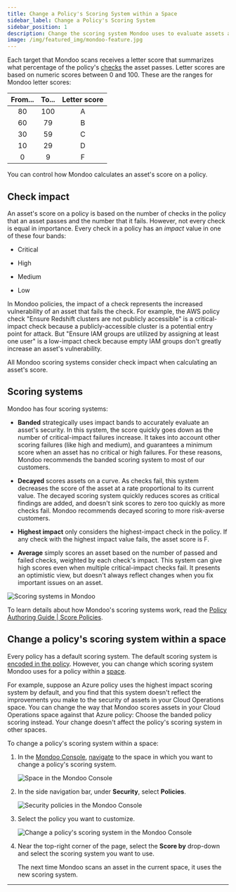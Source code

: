 ```yaml
---
title: Change a Policy's Scoring System within a Space
sidebar_label: Change a Policy's Scoring System
sidebar_position: 1
description: Change the scoring system Mondoo uses to evaluate assets against a policy
image: /img/featured_img/mondoo-feature.jpg
---
```


Each target that Mondoo scans receives a letter score that summarizes what percentage of the policy's [checks](/cnspec/cnspec-policies/write/simple/#checks) the asset passes. Letter scores are based on numeric scores between 0 and 100. These are the ranges for Mondoo letter scores:

| From... | To... | Letter score |
|:-------:|:-----:|:------------:|
| 80      | 100   | A            |
| 60      | 79    | B            |
| 30      | 59    | C            |
| 10      | 29    | D            |
| 0       | 9     | F            |

You can control how Mondoo calculates an asset's score on a policy.

## Check impact

An asset's score on a policy is based on the number of checks in the policy that an asset passes and the number that it fails. However, not every check is equal in importance. Every check in a policy has an _impact_ value in one of these four bands:

- Critical

- High

- Medium

- Low

In Mondoo policies, the impact of a check represents the increased vulnerability of an asset that fails the check. For example, the AWS policy check "Ensure Redshift clusters are not publicly accessible" is a critical-impact check because a publicly-accessible cluster is a potential entry point for attack. But "Ensure IAM groups are utilized by assigning at least one user" is a low-impact check because empty IAM groups don't greatly increase an asset's vulnerability.

All Mondoo scoring systems consider check impact when calculating an asset's score.

## Scoring systems

Mondoo has four scoring systems:

- **Banded** strategically uses impact bands to accurately evaluate an asset's security. In this system, the score quickly goes down as the number of critical-impact failures increase. It takes into account other scoring failures (like high and medium), and guarantees a minimum score when an asset has no critical or high failures. For these reasons, Mondoo recommends the banded scoring system to most of our customers.

- **Decayed** scores assets on a curve. As checks fail, this system decreases the score of the asset at a rate proportional to its current value. The decayed scoring system quickly reduces scores as critical findings are added, and doesn't sink scores to zero too quickly as more checks fail. Mondoo recommends decayed scoring to more risk-averse customers.

- **Highest impact** only considers the highest-impact check in the policy. If any check with the highest impact value fails, the asset score is F.

- **Average** simply scores an asset based on the number of passed and failed checks, weighted by each check's impact. This system can give high scores even when multiple critical-impact checks fail. It presents an optimistic view, but doesn't always reflect changes when you fix important issues on an asset.

![Scoring systems in Mondoo](/img/cnspec/scoring-systems.png)

To learn details about how Mondoo's scoring systems work, read the [Policy Authoring Guide | Score Policies](/cnspec/cnspec-policies/write/policy-scoring).

## Change a policy's scoring system within a space

Every policy has a default scoring system. The default scoring system is [encoded in the policy](/cnspec/cnspec-policies/write/policy-scoring). However, you can change which scoring system Mondoo uses for a policy within a [space](/platform/start/organize/spaces).

For example, suppose an Azure policy uses the highest impact scoring system by default, and you find that this system doesn't reflect the improvements you make to the security of assets in your Cloud Operations space. You can change the way that Mondoo scores assets in your Cloud Operations space against that Azure policy: Choose the banded policy scoring instead. Your change doesn't affect the policy's scoring system in other spaces.

To change a policy's scoring system within a space:

1. In the [Mondoo Console](https://console.mondoo.com), [navigate](/platform/start/navigate/) to the space in which you want to change a policy's scoring system.

   ![Space in the Mondoo Console](/img/platform/security/monitor-org.png)

2. In the side navigation bar, under **Security**, select **Policies**.

   ![Security policies in the Mondoo Console](/img/platform/security/policies.png)

3. Select the policy you want to customize.

   ![Change a policy's scoring system in the Mondoo Console](/img/platform/security/change-scoring.png)

4. Near the top-right corner of the page, select the **Score by** drop-down and select the scoring system you want to use.

   The next time Mondoo scans an asset in the current space, it uses the new scoring system.

---
